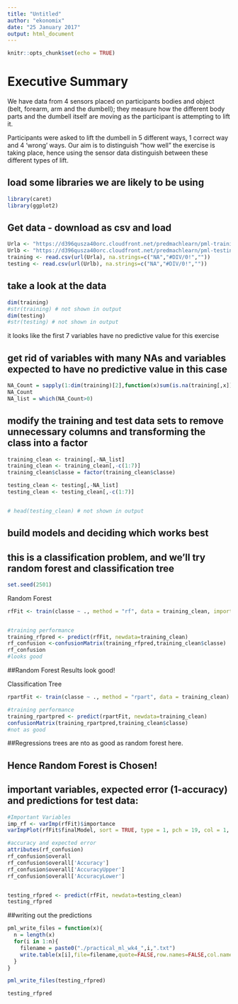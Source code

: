 ---
title: "Untitled"
author: "ekonomix"
date: "25 January 2017"
output: html_document
---

```{r setup, include=FALSE}
knitr::opts_chunk$set(echo = TRUE)
```

# Executive Summary
We have data from 4 sensors placed on participants bodies and object (belt, forearm, arm and the dumbell); 
they measure how the different body parts and the dumbell itself are moving as the participant is attempting to lift it.

Participants were asked to lift the dumbell in 5 different ways, 1 correct way and 4 'wrong' ways.
Our aim is to distinguish "how well" the exercise is taking place, hence using the sensor data distinguish between these different types of lift.

## load some libraries we are likely to be using
```{r}
library(caret)
library(ggplot2)
```

## Get data - download as csv and load

```{r}
Urla <- "https://d396qusza40orc.cloudfront.net/predmachlearn/pml-training.csv"
Urlb <- "https://d396qusza40orc.cloudfront.net/predmachlearn/pml-testing.csv"
training <- read.csv(url(Urla), na.strings=c("NA","#DIV/0!",""))
testing <- read.csv(url(Urlb), na.strings=c("NA","#DIV/0!",""))
```

## take a look at the data
```{r}
dim(training)
#str(training) # not shown in output 
dim(testing)
#str(testing) # not shown in output 
```
it looks like the first 7 variables have no predictive value for this exercise


## get rid of variables with many NAs and variables expected to have no predictive value in this case

```{r}
NA_Count = sapply(1:dim(training)[2],function(x)sum(is.na(training[,x])))
NA_Count
NA_list = which(NA_Count>0)

```

## modify the training and test data sets to remove unnecessary columns and transforming the class into a factor

```{r}
training_clean <- training[,-NA_list]
training_clean <- training_clean[,-c(1:7)]
training_clean$classe = factor(training_clean$classe)

testing_clean <- testing[,-NA_list]
testing_clean <- testing_clean[,-c(1:7)]


# head(testing_clean) # not shown in output 

```

## build models and deciding which works best
## this is a classification problem, and we'll try random forest and classification tree

```{r}
set.seed(2501)
```

Random Forest

```{r}
rfFit <- train(classe ~ ., method = "rf", data = training_clean, importance = T, trControl = trainControl(method = "cv", number = 3))


#training performance
training_rfpred <- predict(rfFit, newdata=training_clean)
rf_confusion <-confusionMatrix(training_rfpred,training_clean$classe)
rf_confusion
#looks good

```

##Random Forest Results look good!

Classification Tree

```{r}

rpartFit <- train(classe ~ ., method = "rpart", data = training_clean)

#training performance
training_rpartpred <- predict(rpartFit, newdata=training_clean)
confusionMatrix(training_rpartpred,training_clean$classe)
#not as good

```

##Regressions trees are nto as good as random forest here.

## Hence Random Forest is Chosen! 

## important variables, expected error (1-accuracy) and predictions for test data:
```{r}

#Important Variables
imp_rf <- varImp(rfFit)$importance
varImpPlot(rfFit$finalModel, sort = TRUE, type = 1, pch = 19, col = 1, cex = 1, main = "Importance of the Predictors")

#accuracy and expected error
attributes(rf_confusion)
rf_confusion$overall
rf_confusion$overall['Accuracy']
rf_confusion$overall['AccuracyUpper']
rf_confusion$overall['AccuracyLower']


testing_rfpred <- predict(rfFit, newdata=testing_clean)
testing_rfpred
```

##writing out the predictions

```{r}
pml_write_files = function(x){
  n = length(x)
  for(i in 1:n){
    filename = paste0("./practical_ml_wk4_",i,".txt")
    write.table(x[i],file=filename,quote=FALSE,row.names=FALSE,col.names=FALSE)
  }
}

pml_write_files(testing_rfpred)

testing_rfpred
```